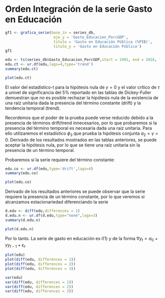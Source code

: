 # Orden Integración de la serie Gasto en Educación


```r
gf1 <- grafica_serie(base_in = series_db, 
                      eje_y = 'Gasto_Educacion_PorcGDP', 
                      titulo = 'Gasto en Educación Pública (%PIB)', 
                      titulo_y = 'Gasto en Educación Pública')
gf1
```


```r
edu <- ts(series_db$Gasto_Educacion_PorcGDP,start = 1991, end = 2016, frequency = 1)
edu.ct <- ur.df(edu,lags=4,type='trend')
summary(edu.ct)
```

```r

plot(edu.ct)

```

El valor del estadístico-t para la hipótesis nula de $\gamma=0$ y el valor crítico de $\tau$ a univel de significancia del 5% reportado en las tablas de Dickey-Fuller demuestran que no es posible rechazar la hipótesis nula de la existencia de una raíz unitaria dada la presencia del término constante (drift) y la tendencia temporal (trend).

Recordemos que el poder de la prueba puede verse reducido debido a la presencia de términos drift/trend innecesarios, por lo que probaremos si la presencia del término temporal es necesaria dada una raíz unitaria. Para ello utilizaremos el estadístico $\phi_3$ que prueba la hipótesis conjunta $a_2=\gamma=0$. Derivado de los resultados mostrados en las tablas anteriores, se puede aceptar la hipótesis nula, por lo que se tiene una raíz unitaria sin la presencia de un término temporal.

Probaremos si la serie requiere del término constante:

```r
edu.co <- ur.df(edu,type='drift',lags=4)
summary(edu.co)
```

```r
plot(edu.co)
```


Derivado de los resultados anteriores se puede observar que la serie requiere la presencia de un término constante, por lo que veremos si alcanzamos estacionariedad diferenciando la serie


```r
d.edu <- diff(edu,differences = 1)
d.edu.n <- ur.df(d.edu,type="none",lags=3)
summary(d.edu.n)
```

```r

plot(d.edu.n)

```




Por lo tanto. La serie de gasto en educación es $I(1)$ y de la forma $\nabla y_t = \alpha_0 + \gamma y_{t-1}+ \epsilon_t$.

```r
plot(edu)
plot(diff(edu, differences = 1))
plot(diff(edu, differences = 2))
plot(diff(edu, differences = 3))
```

```r
var(edu)
var(diff(edu, differences = 1))
var(diff(edu, differences = 2))
var(diff(edu, differences = 3))
```
